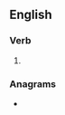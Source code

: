 ==English==

===Verb===
{{head|en|verb form}}

# {{present participle of|en|overthrow|nocat=1}}

===Anagrams===
* {{anagrams|en|a=eghinoorrtvw|throwing over}}
